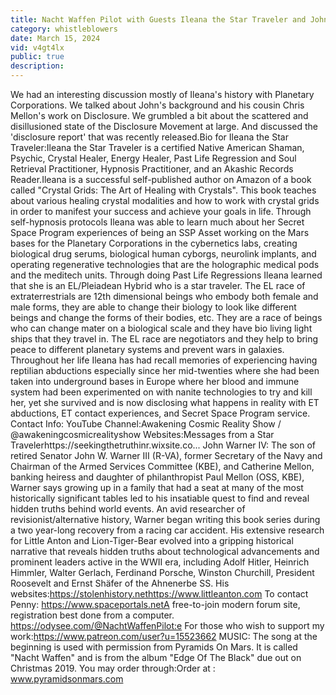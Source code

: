 ```yaml
---
title: Nacht Waffen Pilot with Guests Ileana the Star Traveler and John Warner IV 10 July 2021
category: whistleblowers
date: March 15, 2024
vid: v4gt4lx
public: true
description:
---
```

We had an interesting discussion mostly of Ileana's history with Planetary Corporations. We talked about John's background and his cousin Chris Mellon's work on Disclosure. We grumbled a bit about the scattered and disillusioned state of the Disclosure Movement at large. And discussed the 'disclosure report' that was recently released.Bio for Ileana the Star Traveler:Ileana the Star Traveler is a certified Native American Shaman, Psychic, Crystal Healer, Energy Healer, Past Life Regression and Soul Retrieval Practitioner, Hypnosis Practitioner, and an Akashic Records Reader.Ileana is a successful self-published author on Amazon of a book called "Crystal Grids: The Art of Healing with Crystals". This book teaches about various healing crystal modalities and how to work with crystal grids in order to manifest your success and achieve your goals in life.
Through self-hypnosis protocols Ileana was able to learn much about her Secret Space Program experiences of being an SSP Asset working on the Mars bases for the Planetary Corporations in the cybernetics labs, creating biological drug serums, biological human cyborgs, neurolink implants, and operating regenerative technologies that are the holographic medical pods and the meditech units.
Through doing Past Life Regressions Ileana learned that she is an EL/Pleiadean Hybrid who is a star traveler. The EL race of extraterrestrials are 12th dimensional beings who embody both female and male forms, they are able to change their biology to look like different beings and change the forms of their bodies, etc. They are a race of beings who can change mater on a biological scale and they have bio living light ships that they travel in. The EL race are negotiators and they help to bring peace to different planetary systems and prevent wars in galaxies.
Throughout her life Ileana has had recall memories of experiencing having reptilian abductions especially since her mid-twenties where she had been taken into underground bases in Europe where her blood and immune system had been experimented on with nanite technologies to try and kill her, yet she survived and is now disclosing what happens in reality with ET abductions, ET contact experiences, and Secret Space Program service.
Contact Info:
YouTube Channel:Awakening Cosmic Reality Show
/ @awakeningcosmicrealityshow
Websites:Messages from a Star Travelerhttps://seekingthetruthinr.wixsite.co...
John Warner IV:
The son of retired Senator John W. Warner III (R-VA), former Secretary of the Navy and Chairman of the Armed Services Committee (KBE), and Catherine Mellon, banking heiress and daughter of philanthropist Paul Mellon (OSS, KBE), Warner says growing up in a family that had a seat at many of the most historically significant tables led to his insatiable quest to find and reveal hidden truths behind world events.
An avid researcher of revisionist/alternative history, Warner began writing this book series during a two year-long recovery from a racing car accident. His extensive research for Little Anton and Lion-Tiger-Bear evolved into a gripping historical narrative that reveals hidden truths about technological advancements and prominent leaders active in the WWII era, including Adolf Hitler, Heinrich Himmler, Walter Gerlach, Ferdinand Porsche, Winston Churchill, President Roosevelt and Ernst Shäfer of the Ahnenerbe SS.
His websites:https://stolenhistory.nethttps://www.littleanton.com
To contact Penny:
https://www.spaceportals.net​​​​​A free-to-join modern forum site, registration best done from a computer.
https://odysee.com/@NachtWaffenPilot:e
For those who wish to support my work:https://www.patreon.com/user?u=15523662
MUSIC:
The song at the beginning is used with permission from Pyramids On Mars.
It is called "Nacht Waffen" and is from the album "Edge Of The Black" due out on Christmas 2019.
You may order through:Order at : www.pyramidsonmars.com
